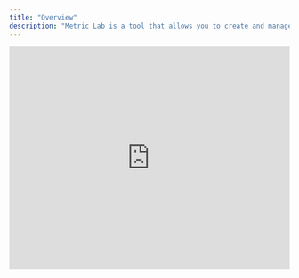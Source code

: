 ```yaml
---
title: "Overview"
description: "Metric Lab is a tool that allows you to create and manage custom metrics for your AI agents."
---
```


<iframe
  width="100%"
  height="400px"
  style={{
    aspectRatio: "16 / 9",
    border: "1px solid #ccc",
    borderRadius: "8px",
    marginBottom: "20px",
  }}
  src="https://www.tella.tv/video/cm7vbj9p0001k0ajo6ex71u1o/embed"
  frameborder="0"
  allow="accelerometer; autoplay; clipboard-write; encrypted-media; gyroscope; picture-in-picture"
  allowfullscreen
  title="Metric Lab Overview"
/>

## Advanced Features of Metric Lab

Metric Lab provides powerful tools for defining, testing, and optimizing custom metrics for your AI assistant. This guide walks you through the process of refining metrics to ensure they accurately reflect real-world performance.

### Defining Custom Metrics

Metric Lab allows you to define custom metrics tailored to your specific use cases. For example, you might have a metric like "Time Zone Confirmation" that checks if your AI assistant confirms the time zone before scheduling a call.

<img src="/images/metriclab/timezone.png" alt="Time Zone Confirmation" />

### Identifying Metric Performance Issues

After deploying your metrics, you may notice discrepancies between expected and actual results:

- The AI might not confirm the time zone, yet the metric marks it as successful
- The AI confirms the time zone, but the metric marks it as unsuccessful

These inconsistencies indicate that your metric definition needs refinement.

### Creating Test Sets for Optimization

When you identify calls where metrics aren't performing as expected, you can add them to a test set directly from the interface.

#### Step 1: Add problematic calls to a lab

<img src="/images/metriclab/addtolab.png" alt="Add to Test Set" />

#### Step 2: Annotate the calls

After adding calls to your lab, annotate them with the correct outcomes:

1. Review each call
2. Determine what actually happened (e.g., "AI did not confirm the time zone")
3. Mark the correct outcome (e.g., set to "false" if the AI didn't confirm)
4. Save your annotation

<img src="/images/metriclab/annotate.png" alt="Annotate" />

### Optimizing Your Metrics

Once you've built a test set with correct annotations, you can refine your metric definition:

#### Step 1: Navigate to the optimization section

Go to the "Optimize" section and select the metric you want to improve.

<img src="/images/metriclab/optimizer.png" alt="Optimize Metric" />

#### Step 2: Edit the metric prompt

The interface will show your current accuracy score (e.g., "6 out of 8"). This indicates how many test cases your current metric correctly evaluates.

#### Step 3: Refine the metric definition

Edit the metric prompt to be more precise. For example, you might specify that the user must mention a specific time zone for the metric to pass.

<img src="/images/metriclab/promt.png" alt="Accuracy" />

#### Step 4: Test and iterate

After editing:

1. Save your changes
2. Run the updated metric against your test set
3. Observe the improvement in accuracy (e.g., from 6/8 to 7/8 or 8/8)
4. Continue refining until you reach your desired accuracy

### Benefits of Metric Optimization

This iterative optimization process allows you to:

- Improve metric accuracy from as low as 50% to 95% or higher
- Ensure the labels you see from your AI assistant accurately reflect real performance
- Make data-driven decisions based on reliable metrics

By following this process, you can be confident that your metrics are providing accurate insights into your AI assistant's performance.
